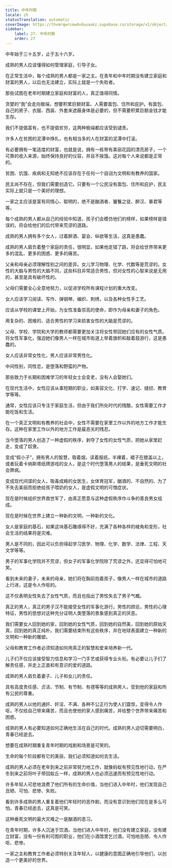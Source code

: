 ```yaml
---
title: 中年时期
locale: zh
statusTranslation: automatic
coverImage: https://lhvmrqwrcowdvduuaukz.supabase.co/storage/v1/object/public/strapi-uploads/small_cover-educacion-fundamental.webp-2d51a7828a2b1309555be27f7e2a61a0.webp
sidebar:
    label: 27. 中年时期
    order: 27
---
```

中年始于三十五岁，止于五十六岁。

成熟的男人应该懂得如何管理家庭，引导子女。

在正常生活中，每个成熟的男人都是一家之主。在青年和中年时期没有建立家庭和财富的男人，以后也无法建立，实际上就是一个失败者。

那些试图在老年时期建立家庭和财富的人，真正值得同情。

贪婪的“我”会走向极端，想要积累巨额财富。人需要面包、住所和庇护。有面包、自己的房子、衣服、西装、外套来遮蔽身体是必要的，但不需要积累巨额金钱才能生存。

我们不提倡富有，也不提倡贫穷，这两种极端都应该受到谴责。

许多人在贫困的泥潭中挣扎，也有相当多的人在财富的泥潭中打滚。

有必要拥有一笔适度的财富，也就是说，拥有一栋带有美丽花园的漂亮房子，一个可靠的收入来源，始终保持良好的仪容，并且不挨饿。这对每个人来说都是正常的。

贫困、饥饿、疾病和无知绝不应该存在于任何一个自诩为文明和有教养的国家。

民主尚不存在，但我们需要创造它。只要有一个公民没有面包、住所和庇护，民主实际上就只是一个美好的理想。

一家之主应该是富有同情心、聪明的，绝不是酗酒者、饕餮之徒、醉汉、暴君等等。

每个成熟的男人都从自己的经验中知道，孩子们会模仿他们的榜样，如果榜样是错误的，将会给他们的后代带来荒谬的道路。

成熟的男人拥有多个女人，过着醉酒、宴会、纵欲等生活，这真是愚蠢。

成熟的男人肩负着整个家庭的责任，很明显，如果他走错了路，将会给世界带来更多的混乱、更多的困惑、更多的痛苦。

父亲和母亲必须理解性别之间的差异。女儿学习物理、化学、代数等是荒谬的。女性的大脑与男性的大脑不同，这些科目非常适合男性，但对女性的心智来说是无用的，甚至是具有破坏性的。

父母们需要全心全意地努力，以促进学校所有课程计划的重大改变。

女人应该学习阅读、写作、弹钢琴、编织、刺绣，以及各种女性手工艺。

应该从学校的课堂上开始，为女性准备崇高的使命，即作为母亲和妻子的角色。

用复杂的、困难的、适合男性的学习来损害女性的大脑是荒谬的。

父母、学校、学院和大学的教师都需要更加关注将女性带回她们应有的女性气质。将女性军事化，强迫她们像男人一样在城市街道上举着旗帜和敲着鼓游行，这是愚蠢的。

女人应该非常女性化，男人应该非常男性化。

中间性别，同性恋，是堕落和野蛮的产物。

那些致力于长期和困难学习的年轻女士会变老，没有人会娶她们。

在现代生活中，女性应该从事短期的职业，如美容文化、打字、速记、缝纫、教育学等等。

通常，女性应该只专注于家庭生活，但由于我们所处时代的残酷，女性需要工作才能吃饭和生活。

在一个真正文明和有教养的社会中，女性不需要在家里工作以外的地方工作才能生存。这种在家里工作以外的地方工作是最恶劣的残忍。

当今堕落的男人创造了一种虚假的秩序，剥夺了女性的女性气质，把她从家里赶走，变成了奴隶。

变成“假小子”，拥有男人的智慧，吸着烟，读着报纸，半裸着，裙子在膝盖以上，或者玩着卡纳斯塔纸牌游戏的女人，是这个时代堕落男人的结果，是垂死文明的社会弊病。

变成现代间谍的女人，吸毒成瘾的女医生，女体育冠军，酗酒的、不自然的、为了不失去美丽而拒绝给孩子喂奶的女人，是虚假文明的可憎症状。

现在是时候组织世界救世军了，由真正愿意与这种虚假秩序作斗争的善良男女组成。

现在是时候在世界上建立一种新的文明，一种新的文化。

女人是家庭的基石，如果这块基石雕琢得不好，充满了各种各样的棱角和变形，社会生活的结果将是灾难。

男人是不同的，因此可以负担得起学习医学、物理、化学、数学、法律、工程、天文学等等。

男子的军事化学院并不荒谬，但女子的军事化学院除了荒谬之外，还显得可怕地可笑。

看到未来的妻子，未来的母亲，她们将在胸前抱着孩子，像男人一样在城市的道路上行进，这是令人作呕的。

这不仅表明女性失去了女性气质，而且也指出了男性失去了男子气概。

真正的男人，真正的男子汉不能接受女性的军事化游行。男性的顾忌，男性的心理特征，男性的思想对这种充分证明人类堕落的景象感到真正的厌恶。

我们需要女人回到她的家，回到她的女性气质，回到她的自然美，回到她的原始天真，回到她的真正纯朴。我们需要结束所有这些秩序，并在地球表面建立一种新的文明和一种新的雕塑。

父母和教育工作者必须知道如何用真正的智慧和爱来培养新一代。

儿子们不仅应该接受智力信息和学习一门手艺或获得专业头衔。有必要让儿子们了解责任感，并走上正直和有意识的爱的道路。

成熟的男人肩负着妻子、儿子和女儿的责任。

具有高度责任感、贞洁、节制、有节制、有德等等的成熟男人，受到他的家庭和所有公民的尊重。

成熟的男人以他的通奸、奸淫、不满、各种不公正行为使人们震惊，变得令人作呕，不仅给自己带来痛苦，而且也使他的家人感到痛苦，并给整个世界带来痛苦和困惑。

成熟的男人有必要知道如何正确地生活在自己的时代。成熟的男人迫切需要明白，青春已经逝去。

想要在成熟时期重复青年时期的戏剧和场景是可笑的。

生命的每个阶段都有它的美丽，我们必须知道如何去生活。

成熟的男人必须在老年到来之前非常努力地工作，就像蚂蚁有预见性地行动，在严冬到来之前将叶子带回蚁丘一样，成熟的男人也必须迅速而有预见性地行动。

许多年轻人可悲地浪费了他们所有的生命价值，当他们进入中年时，他们发现自己丑陋、可怕、悲惨、失败。

看到许多成熟的男人重复着他们年轻时的恶作剧，而没有意识到他们现在是多么可怕，青春已经逝去，这真是可笑。

这种垂死文明的最大灾难之一是酗酒的恶习。

在青年时期，许多人沉迷于饮酒，当他们进入中年时，他们没有建立家庭，没有建立财富，没有一份有利可图的职业，他们在小酒馆里乞讨酒，可怕地丑陋、令人作呕、悲惨。

一家之主和教育工作者必须特别关注年轻人，以健康的意图正确地引导他们，以创造一个更美好的世界。

